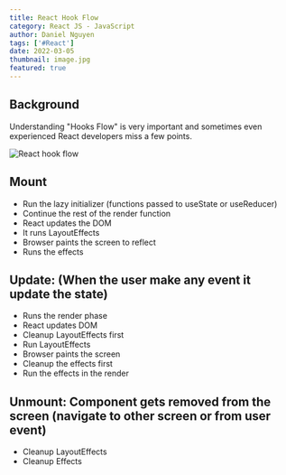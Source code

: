 ```yaml
---
title: React Hook Flow
category: React JS - JavaScript
author: Daniel Nguyen
tags: ['#React']
date: 2022-03-05
thumbnail: image.jpg
featured: true
---
```


## Background

Understanding "Hooks Flow" is very important and sometimes even experienced React developers miss a few points.

![React hook flow](./hook-flow.png "React hook flow")

## Mount

- Run the lazy initializer (functions passed to useState or useReducer)
- Continue the rest of the render function
- React updates the DOM
- It runs LayoutEffects
- Browser paints the screen to reflect
- Runs the effects

## Update: (When the user make any event it update the state)

- Runs the render phase
- React updates DOM
- Cleanup LayoutEffects first
- Run LayoutEffects
- Browser paints the screen
- Cleanup the effects first
- Run the effects in the render

## Unmount: Component gets removed from the screen (navigate to other screen or from user event)

- Cleanup LayoutEffects
- Cleanup Effects